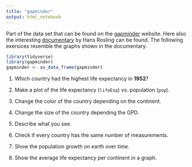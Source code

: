 ```yaml
---
title: "gapminder"
output: html_notebook
---
```


Part of the data set that can be found on the [gapminder](https://www.gapminder.org/) website. Here also the interesting [documentary](https://www.gapminder.org/videos/dont-panic-end-poverty/) by Hans Rosling can be found. The following exersices resemble the graphs shown in the documentary. 

```r
library(tidyverse)
library(gapminder)
gapminder <- as_data_frame(gapminder)
```

1. Which country had the highest life expectancy in **1952**?

1. Make a plot of the life expectancy (`lifeExp`) vs. population (`pop`).

1. Change the color of the country depending on the continent.

1. Change the size of the country depending the GPD.

1. Describe what you see.

1. Check if every country has the same number of measurements.

1. Show the population growth on earth over time.

1. Show the average life expectancy per continent in a graph.
